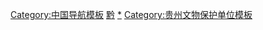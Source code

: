 {{Navbox
|name = 贵州全国重点文物保护单位
|title = [[贵州全国重点文物保护单位列表|贵州省境内的全国重点文物保护单位]]
|titlestyle =
|image =
|style = text-align:left;
|groupstyle = text-align:center;
|state = {{{state<includeonly>|collapsed</includeonly>}}}
| listclass = hlist
|group1 = [[贵阳市]]
|list1 = 
* [[息烽集中营旧址]]
* [[马头寨古建筑群]]
* [[阳明洞]]和[[阳明祠]]
* [[贵阳文昌阁|文昌阁]]和[[甲秀楼]]
* [[贵阳达德学校旧址]]

|group2 = [[六盘水市]]
|list2 = 
* [[大洞遗址]]
* [[小冲墓群]]

|group3 = [[遵义市]]
|list3 = 
* [[遵义会议会址]]
* [[杨粲墓]]
* [[海龙屯]]
* [[湄潭浙江大学旧址]]
* [[务川大坪墓群]]
* [[复兴江西会馆]]
* [[尚稽陈玉璧祠]]
* [[茅台酒酿酒工业遗产群]]
* [[正安尹道真务本堂]]
* [[玛瑙山营盘遗址]]
* [[苟坝会议旧址]]
* [[天门河水电厂旧址]]
* [[邓萍墓]]

|group4 = [[安顺市]]
|list4 = 
* [[穿洞遗址]]
* [[天台山伍龙寺]]
* [[云山屯古建筑群]]
* [[安顺文庙]]
* [[宁谷遗址]]
* [[平坝棺材洞]]
* [[鲍家屯水利工程]]
* [[安顺武庙]]
* [[王若飞故居]]
* [[三线贵州航空发动机厂旧址]]
* [[三线贵州歼击机总装厂旧址]]

|group5 = [[铜仁市]]
|list5 = 
* [[石阡万寿宫]]
* [[万山汞矿遗址]]
* [[东山古建筑群]]
* [[寨英村古建筑群]]
* [[思唐古建筑群]]
* [[黔东特区革命委员会旧址]]
* [[石阡府文庙]]
* [[楼上村古建筑群]]

|group6 = [[毕节市]]
|list6 = 
* [[大屯土司庄园]]
* [[奢香墓]]
* [[黔西观音洞遗址]]
* [[可乐遗址]]
* [[织金古建筑群]]
* [[川滇黔省革命委员会旧址]]
* [[敖氏和罗氏墓群石刻]]

|group7 = [[黔西南布依族苗族自治州]]
|list7 = 
* [[交乐墓群]]
* [[“二十四道拐”抗战公路]]
* [[龙广观音洞遗址]]
* [[普安铜鼓山遗址]]
* [[兴义万屯墓群]]
* [[明十八先生墓]]
* [[鲁屯牌坊群]]
* [[兴义刘氏庄园]]

|group8 = [[黔东南苗族侗族自治州]]
|list8 = 
* [[增冲鼓楼]]
* [[青龙洞]]
* [[郎德上寨古建筑群]]
* [[地坪风雨桥]]
* [[飞云崖古建筑群]]
* [[舊州鎮 (黃平縣)|旧州古建筑群]]
* [[黎平会议会址]]
* [[和平村旧址]]
* [[镇远城墙]]
* [[隆里古建筑群]]
* [[榕江大利村古建筑群]]
* [[岩门长官司城]]
* [[锦屏飞山庙]]
* [[高阡鼓楼]]
* [[宰俄鼓楼]]
* [[金勾风雨桥]]
* [[三门塘古建筑群]]
* [[述洞独柱鼓楼]]
* [[重安江水碾群]]
* [[镇远天后宫]]

|group9 = [[黔南布依族苗族自治州]]
|list9 = 
* [[福泉城墙]]
* [[葛镜桥]]
* [[惠水仙人桥洞葬]]
* [[黔南水族墓群]]
* [[猴场会议旧址]]

|group10 = 跨省市区
|list10 = 
* [[茶马古道]]
* [[红军四渡赤水战役旧址]]

|belowstyle= text-align:center
|below = 参见：'''[[贵州省文物保护单位]]'''{{中华人民共和国各省级行政区模板索引|全国重点文物保护单位|仅内地=yes|仅省名=yes}}
}}<noinclude>
[[Category:中国导航模板]]
[[Category:全国重点文物保护单位模板|黔]]
[[Category:贵州全国重点文物保护单位|*]]
[[Category:贵州文物保护单位模板]]
</noinclude>